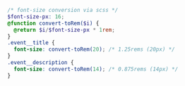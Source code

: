 ```scss
/* font-size conversion via scss */
$font-size-px: 16;
@function convert-toRem($i) {
  @return $i/$font-size-px * 1rem;
}
.event__title {
  font-size: convert-toRem(20); /* 1.25rems (20px) */
}
.event__description {
  font-size: convert-toRem(14); /* 0.875rems (14px) */
}
```

